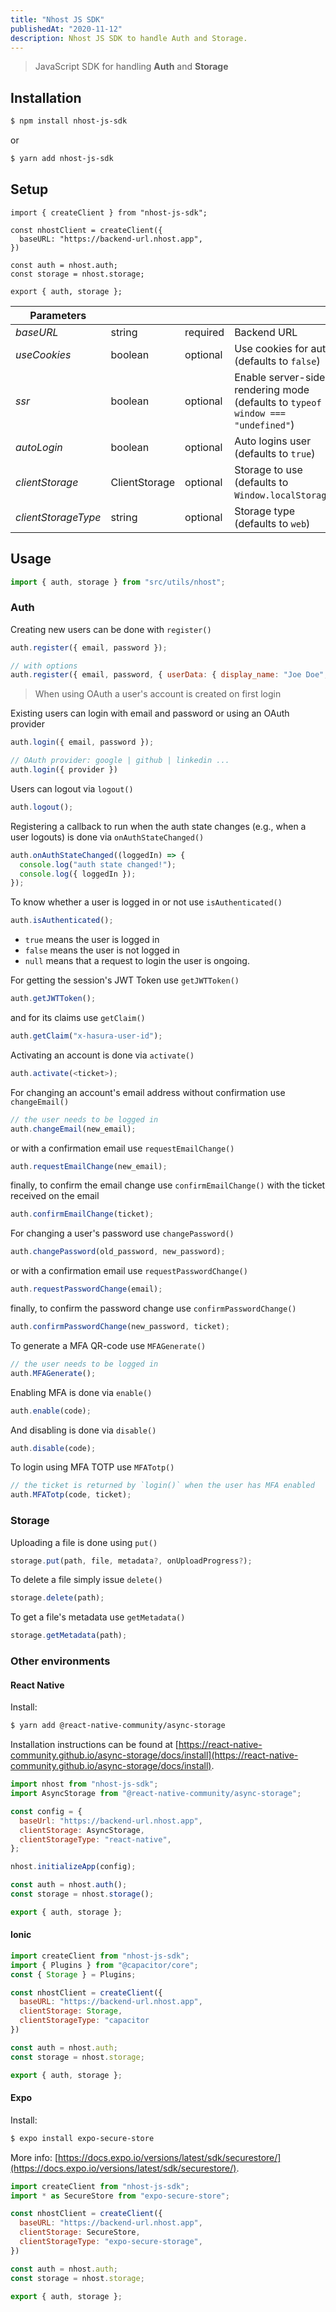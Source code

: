 ```yaml
---
title: "Nhost JS SDK"
publishedAt: "2020-11-12"
description: Nhost JS SDK to handle Auth and Storage.
---
```


> JavaScript SDK for handling **Auth** and **Storage**

## Installation

```bash
$ npm install nhost-js-sdk
```

or

```bash
$ yarn add nhost-js-sdk
```

## Setup

```js:/src/utils/nhost
import { createClient } from "nhost-js-sdk";

const nhostClient = createClient({
  baseURL: "https://backend-url.nhost.app",
})

const auth = nhost.auth;
const storage = nhost.storage;

export { auth, storage };
```


| Parameters     |               |          |                                                                                         |   |
|--------------------------|---------------|----------|-----------------------------------------------------------------------------------------|---|
| *baseURL*                  | string        | required | Backend URL                                                                             |   |
| *useCookies*               | boolean       | optional | Use cookies for auth (defaults to `false`)                                              |   |
| *ssr*                      | boolean       | optional | Enable server-side rendering mode (defaults to `typeof window === "undefined"`) |   |
| *autoLogin*                | boolean       | optional | Auto logins user (defaults to `true`)                                                     |   |
| *clientStorage*            | ClientStorage | optional | Storage to use (defaults to `Window.localStorage`)                                      |   |
| *clientStorageType*        | string        | optional | Storage type (defaults to `web`)                                                        |   |


## Usage

```js
import { auth, storage } from "src/utils/nhost";
```

### Auth

Creating new users can be done with `register()`

```js
auth.register({ email, password });

// with options
auth.register({ email, password, { userData: { display_name: "Joe Doe", role: }} });
```

> When using OAuth a user's account is created on first login

Existing users can login with email and password or using an OAuth provider

```js
auth.login({ email, password });

// OAuth provider: google | github | linkedin ...
auth.login({ provider })
```

Users can logout via `logout()`

```js
auth.logout();
```

Registering a callback to run when the auth state changes (e.g., when a user logouts) is done via `onAuthStateChanged()`

```js
auth.onAuthStateChanged((loggedIn) => {
  console.log("auth state changed!");
  console.log({ loggedIn });
});
```

To know whether a user is logged in or not use `isAuthenticated()`

```js
auth.isAuthenticated();
```

- `true` means the user is logged in
- `false` means the user is not logged in
- `null` means that a request to login the user is ongoing.

For getting the session's JWT Token use `getJWTToken()`

```js
auth.getJWTToken();
```

and for its claims use `getClaim()`

```js
auth.getClaim("x-hasura-user-id");
```

Activating an account is done via `activate()`

```js
auth.activate(<ticket>);
```

For changing an account's email address without confirmation use `changeEmail()`

```js
// the user needs to be logged in
auth.changeEmail(new_email);
```

or with a confirmation email use `requestEmailChange()`

```js
auth.requestEmailChange(new_email);
```

finally, to confirm the email change use `confirmEmailChange()` with the ticket received on the email

```js
auth.confirmEmailChange(ticket);
```

For changing a user's password use `changePassword()`

```js
auth.changePassword(old_password, new_password);
```

or with a confirmation email use `requestPasswordChange()`

```js
auth.requestPasswordChange(email);
```

finally, to confirm the password change use `confirmPasswordChange()`

```js
auth.confirmPasswordChange(new_password, ticket);
```

To generate a MFA QR-code use `MFAGenerate()`

```js
// the user needs to be logged in
auth.MFAGenerate();
```

Enabling MFA is done via `enable()`

```js
auth.enable(code);
```

And disabling is done via `disable()`

```js
auth.disable(code);
```

To login using MFA TOTP use `MFATotp()`

```js
// the ticket is returned by `login()` when the user has MFA enabled
auth.MFATotp(code, ticket);
```

### Storage

Uploading a file is done using `put()`

```js
storage.put(path, file, metadata?, onUploadProgress?);
```

To delete a file simply issue `delete()`

```js
storage.delete(path);
```

To get a file's metadata use `getMetadata()`

```js
storage.getMetadata(path);
```

### Other environments

#### React Native

Install:

```bash
$ yarn add @react-native-community/async-storage
```

Installation instructions can be found at [https://react-native-community.github.io/async-storage/docs/install](https://react-native-community.github.io/async-storage/docs/install).

```js
import nhost from "nhost-js-sdk";
import AsyncStorage from "@react-native-community/async-storage";

const config = {
  baseUrl: "https://backend-url.nhost.app",
  clientStorage: AsyncStorage,
  clientStorageType: "react-native",
};

nhost.initializeApp(config);

const auth = nhost.auth();
const storage = nhost.storage();

export { auth, storage };
```

#### Ionic

```js
import createClient from "nhost-js-sdk";
import { Plugins } from "@capacitor/core";
const { Storage } = Plugins;

const nhostClient = createClient({
  baseURL: "https://backend-url.nhost.app",
  clientStorage: Storage,
  clientStorageType: "capacitor
})

const auth = nhost.auth;
const storage = nhost.storage;

export { auth, storage };
```

#### Expo

Install:

```bash
$ expo install expo-secure-store
```

More info: [https://docs.expo.io/versions/latest/sdk/securestore/](https://docs.expo.io/versions/latest/sdk/securestore/).

```js
import createClient from "nhost-js-sdk";
import * as SecureStore from "expo-secure-store";

const nhostClient = createClient({
  baseURL: "https://backend-url.nhost.app",
  clientStorage: SecureStore,
  clientStorageType: "expo-secure-storage",
})

const auth = nhost.auth;
const storage = nhost.storage;

export { auth, storage };
```
